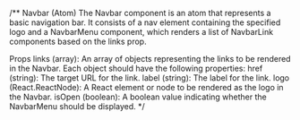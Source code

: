 /\*\*
Navbar (Atom)
The Navbar component is an atom that represents a basic navigation bar. It consists of a nav element containing the specified logo and a NavbarMenu component, which renders a list of NavbarLink components based on the links prop.

Props
links (array): An array of objects representing the links to be rendered in the Navbar. Each object should have the following properties:
href (string): The target URL for the link.
label (string): The label for the link.
logo (React.ReactNode): A React element or node to be rendered as the logo in the Navbar.
isOpen (boolean): A boolean value indicating whether the NavbarMenu should be displayed.
\*/
